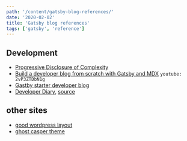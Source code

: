 ```yaml
---
path: '/content/gatsby-blog-references/'
date: '2020-02-02'
title: 'Gatsby blog references'
tags: ['gatsby', 'reference']
---
```


## Development
* [Progressive Disclosure of Complexity](https://lengstorf.com/progressive-disclosure-of-complexity/)
* [Build a developer blog from scratch with Gatsby and MDX](https://www.freecodecamp.org/news/build-a-developer-blog-from-scratch-with-gatsby-and-mdx/)  `youtube: 2vP3ZTDbN1g`
* [Gastby starter developer blog](https://www.gatsbyjs.org/starters/lgcolella/gatsby-starter-developer-blog/)
* [Developer Diary](https://developer-diary.netlify.com/2), [source](https://github.com/willjw3/gatsby-starter-developer-diary)

## other sites
* [good wordpress layout](https://draveness.me/sketch-and-sketch)
* [ghost casper theme](https://www.gatsbyjs.org/packages/gatsby-theme-ghost-casper/)
